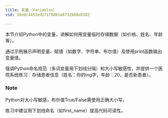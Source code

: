 ```yaml
---
title: 变量（Variables）
vid: 30e0c4453ed271f0801a6732b68e0102

---
```

本节介绍Python中的变量，讲解如何用变量临时存储数据（如价格、姓名、年龄等）。

通过示例展示声明变量、赋值（如数字、字符串、布尔值）及使用print函数输出变量值。

强调Python命名规范（多词变量用下划线分隔）和大小写敏感性，并提供一个医院系统练习：存储患者信息（姓名：你的ing字，年龄：20，是否新患者）。

### Note
Python对大小写敏感，布尔值True/False需使用正确大小写。

练习中建议用下划线命名（如first_name）提高代码可读性。